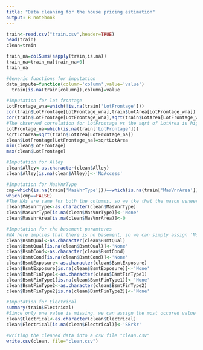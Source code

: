 ```yaml
---
title: "Data cleaning for the house pricing estimation"
output: R notebook
---
```


```r
train<-read.csv("train.csv",header=TRUE)
head(train)
clean=train
```

```r
train_na=colSums(sapply(train,is.na))
train_na=train_na[train_na>0]
train_na
```
```r
#Generic functions for imputation
data_impute=function(column='column',value='value')
  train[is.na(train[column]),column]=value
```

```r
#Imputation for lot frontage
LotFrontage_wna=which(!is.na(train['LotFrontage']))
cor(train$LotFrontage[LotFrontage_wna],train$LotArea[LotFrontage_wna])
cor(train$LotFrontage[LotFrontage_wna],sqrt(train$LotArea[LotFrontage_wna]))
#The observed correlation for LotFrontage vs the sqrt of LotArea is high, so we are using the sqrt of LotArea values to impute
LotFrontage_na=which(is.na(train['LotFrontage']))
sqrtLotArea=sqrt(train$LotArea[LotFrontage_na])
clean$LotFrontage[LotFrontage_na]=sqrtLotArea
min(clean$LotFrontage)
max(clean$LotFrontage)
```
```r
#Imputation for Alley
clean$Alley<-as.character(clean$Alley)
clean$Alley[is.na(clean$Alley)]<-'NoAccess'
```

```r
#Imputation for MasVnrType
cmp=which(is.na(train['MasVnrType']))==which(is.na(train['MasVnrArea']))
which(cmp==FALSE)
#The NAs are same for both the columns, so we tke that the mason veneer isn't present in the house
clean$MasVnrType<-as.character(clean$MasVnrType)
clean$MasVnrType[is.na(clean$MasVnrType)]<-'None'
clean$MasVnrArea[is.na(clean$MasVnrArea)]<-0
```
```r
#Imputation for the basement paramteres
#NA here implies that there is no basement, so we can simply assign 'None'
clean$BsmtQual<-as.character(clean$BsmtQual)
clean$BsmtQual[is.na(clean$BsmtQual)]<-'None'
clean$BsmtCond<-as.character(clean$BsmtCond)
clean$BsmtCond[is.na(clean$BsmtCond)]<-'None'
clean$BsmtExposure<-as.character(clean$BsmtExposure)
clean$BsmtExposure[is.na(clean$BsmtExposure)]<-'None'
clean$BsmtFinType1<-as.character(clean$BsmtFinType1)
clean$BsmtFinType1[is.na(clean$BsmtFinType1)]<-'None'
clean$BsmtFinType2<-as.character(clean$BsmtFinType2)
clean$BsmtFinType2[is.na(clean$BsmtFinType2)]<-'None'
```
```r
#Imputation for Electrical
summary(train$Electrical)
#Since only one value is missing, we can assign the most occured value to it
clean$Electrical<-as.character(clean$Electrical)
clean$Electrical[is.na(clean$Electrical)]<-'SBrkr'
```
```r
#writing the cleaned data into a csv file "clean.csv"
write.csv(clean, file="clean.csv")
```






